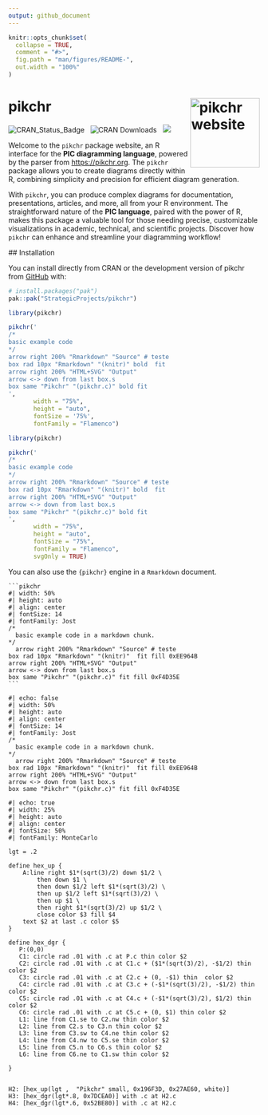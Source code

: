 ```yaml
---
output: github_document
---
```


<!-- README.md is generated from README.Rmd. Please edit that file -->

```r
knitr::opts_chunk$set(
  collapse = TRUE,
  comment = "#>",
  fig.path = "man/figures/README-",
  out.width = "100%"
)
```


# pikchr <a href="https://github.com/StrategicProjects/pikchr"><img src="man/figures/logo.png" align="right" height="139" alt="pikchr website" /></a>

<!-- badges: start -->
![CRAN_Status_Badge](https://www.r-pkg.org/badges/version/pikchr) &nbsp; 
![CRAN Downloads](https://cranlogs.r-pkg.org/badges/grand-total/pikchr) &nbsp; 
![](https://img.shields.io/badge/devel%20version-1.0.0-blue.svg)
<!-- badges: end -->
  
  
  Welcome to the `pikchr` package website, an R interface for the **PIC diagramming language**, powered by the parser from <https://pikchr.org>. The `pikchr` package allows you to create diagrams directly within R, combining simplicity and precision for efficient diagram generation.

With `pikchr`, you can produce complex diagrams for documentation, presentations, articles, and more, all from your R environment. The straightforward nature of the **PIC language**, paired with the power of R, makes this package a valuable tool for those needing precise, customizable visualizations in academic, technical, and scientific projects. Discover how `pikchr` can enhance and streamline your diagramming workflow!
  
  ## Installation
  
  You can install directly from CRAN or the development version of pikchr from [GitHub](https://github.com/) with:
  
  ```r
# install.packages("pak")
pak::pak("StrategicProjects/pikchr")
```

```r
library(pikchr)

pikchr('
/*
basic example code
*/
arrow right 200% "Rmarkdown" "Source" # teste
box rad 10px "Rmarkdown" "(knitr)" bold  fit
arrow right 200% "HTML+SVG" "Output" 
arrow <-> down from last box.s
box same "Pikchr" "(pikchr.c)" bold fit
',
       width = "75%", 
       height = "auto",
       fontSize = '75%',
       fontFamily = "Flamenco")
```

```r
library(pikchr)

pikchr('
/*
basic example code
*/
arrow right 200% "Rmarkdown" "Source" # teste
box rad 10px "Rmarkdown" "(knitr)" bold  fit
arrow right 200% "HTML+SVG" "Output" 
arrow <-> down from last box.s
box same "Pikchr" "(pikchr.c)" bold fit
',
       width = "75%",
       height = "auto",
       fontSize = "75%",
       fontFamily = "Flamenco", 
       svgOnly = TRUE)
```


You can also use the `{pikchr}` engine in a `Rmarkdown` document.

````verbatim
```pikchr
#| width: 50%
#| height: auto
#| align: center
#| fontSize: 14
#| fontFamily: Jost
/*
  basic example code in a markdown chunk.
*/
  arrow right 200% "Rmarkdown" "Source" # teste
box rad 10px "Rmarkdown" "(knitr)"  fit fill 0xEE964B
arrow right 200% "HTML+SVG" "Output" 
arrow <-> down from last box.s
box same "Pikchr" "(pikchr.c)" fit fill 0xF4D35E
```
````


```pikchr
#| echo: false
#| width: 50%
#| height: auto
#| align: center
#| fontSize: 14
#| fontFamily: Jost
/*
  basic example code in a markdown chunk.
*/
  arrow right 200% "Rmarkdown" "Source" # teste
box rad 10px "Rmarkdown" "(knitr)"  fit fill 0xEE964B
arrow right 200% "HTML+SVG" "Output" 
arrow <-> down from last box.s
box same "Pikchr" "(pikchr.c)" fit fill 0xF4D35E
```


```pikchr
#| echo: true
#| width: 25%
#| height: auto
#| align: center
#| fontSize: 50%
#| fontFamily: MonteCarlo

lgt = .2

define hex_up { 
    A:line right $1*(sqrt(3)/2) down $1/2 \
        then down $1 \
        then down $1/2 left $1*(sqrt(3)/2) \
        then up $1/2 left $1*(sqrt(3)/2) \
        then up $1 \
        then right $1*(sqrt(3)/2) up $1/2 \
        close color $3 fill $4
    text $2 at last .c color $5
}

define hex_dgr {
   P:(0,0)
   C1: circle rad .01 with .c at P.c thin color $2
   C2: circle rad .01 with .c at C1.c + ($1*(sqrt(3)/2), -$1/2) thin color $2
   C3: circle rad .01 with .c at C2.c + (0, -$1) thin  color $2
   C4: circle rad .01 with .c at C3.c + (-$1*(sqrt(3)/2), -$1/2) thin color $2
   C5: circle rad .01 with .c at C4.c + (-$1*(sqrt(3)/2), $1/2) thin color $2
   C6: circle rad .01 with .c at C5.c + (0, $1) thin color $2
   L1: line from C1.se to C2.nw thin color $2
   L2: line from C2.s to C3.n thin color $2
   L3: line from C3.sw to C4.ne thin color $2
   L4: line from C4.nw to C5.se thin color $2
   L5: line from C5.n to C6.s thin color $2
   L6: line from C6.ne to C1.sw thin color $2
   
}


H2: [hex_up(lgt ,  "Pikchr" small, 0x196F3D, 0x27AE60, white)]
H3: [hex_dgr(lgt*.8, 0x7DCEA0)] with .c at H2.c
H4: [hex_dgr(lgt*.6, 0x52BE80)] with .c at H2.c
```
